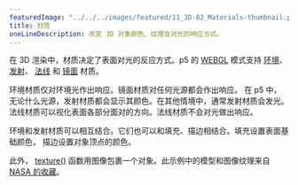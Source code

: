---
featuredImage: "../../../images/featured/11_3D-02_Materials-thumbnail.png"
title: 材质
oneLineDescription: 改变 3D 对象颜色、纹理及对光的响应方式。
---

在 3D 渲染中，材质决定了表面对光的反应方式。p5 的 
<a href="/reference/#/p5/WEBGL/" target="_blank">WEBGL</a> 
模式支持 
<a href="/reference/#/p5/ambientMaterial/" target="_blank">环境</a>、
<a href="/reference/#/p5/emissiveMaterial/" target="_blank">发射</a>、
<a href="/reference/#/p5/normalMaterial/" target="_blank">法线</a> 和 
<a href="/reference/#/p5/specularMaterial/" target="_blank">镜面</a> 
材质。

环境材质仅对环境光作出响应。镜面材质对任何光源都会作出响应。
在 p5 中，无论什么光源，发射材质都会显示其颜色。在其他情境中，通常发射材质会发光。
法线材质可以视化表面各部分面对的方向。法线材质不会对光做出响应。

环境和发射材质可以相互结合。它们也可以和填充、描边相结合。填充设置表面基础颜色，
描边设置对象顶点的颜色。

此外，
<a href="/reference/#/p5/texture/" target="_blank">texture()</a> 
函数用图像包裹一个对象。此示例中的模型和图像纹理来自 <a href="https://nasa3d.arc.nasa.gov" target="_blank">NASA 的收藏</a>。